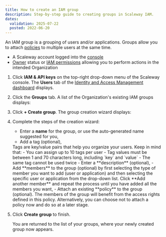 ```yaml
---
title: How to create an IAM group
description: Step-by-step guide to creating groups in Scaleway IAM.
dates:
  validation: 2025-07-22
  posted: 2022-06-20
---
```




An IAM group is a grouping of users and/or applications. Groups allow you to attach [policies](/iam/concepts/#policy) to multiple users at the same time.

<Requirements />

- A Scaleway account logged into the [console](https://account.scaleway.com/?service=elements)
- [Owner](/iam/concepts/#owner) status or [IAM permissions](/iam/concepts/#permission) allowing you to perform actions in the intended Organization

1. Click **IAM & API keys** on the top-right drop-down menu of the Scaleway console. The **Users** tab of the [Identity and Access Management dashboard](https://console.scaleway.com/iam/users) displays.
    <Lightbox image={image} alt="" />
2. Click the **Groups** tab. A list of the Organization's existing IAM groups displays:
    <Lightbox image={image2} alt="" />
3. Click **+ Create group**. The group creation wizard displays:
    <Lightbox image={image3} alt="" />
4. Complete the steps of the creation wizard:
    - Enter a **name** for the group, or use the auto-generated name suggested for you,
    - Add a tag (optional),
    <Message type="note">
      Tags are key/value pairs that help you organize your users. Keep in mind that:
      - You can assign up to 10 tags per user
      - Tag values must be between 1 and 70 characters long, including `key` and `value`
      - The same tag cannot be used twice
    </Message>
    - Enter a **description** (optional),
    - Add **members** to the group (optional) by first selecting the type of member you want to add (user or application) and then selecting the specific user or application from the drop-down list. Click **Add another member** and repeat the process until you have added all the members you want,
    - Attach an existing **policy** to the group (optional). The members of the group will benefit from the access rights defined in this policy. Alternatively, you can choose not to attach a policy now and do so at a later stage.
5. Click **Create group** to finish.

    You are returned to the list of your groups, where your newly created group now appears.


